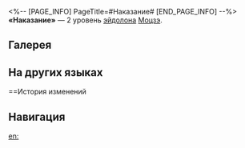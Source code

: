 <%-- [PAGE_INFO]
PageTitle=#Наказание#
[END_PAGE_INFO] --%>
{{Эйдолон Инфобокс
|Название         = Наказание
|Изображение      = Эйдолон Наказание.png
|Персонаж         = Моцзэ
|Уровень          = 2
|Длительность     = 
|Описание         = Крит. урон, наносимый союзниками противнику со статусом Жертва, повышается на 40%.
|Свойство1        = 
|Масштабирование1 = 
}}
'''«Наказание»''' — 2 уровень [[эйдолон]]а [[Моцзэ]].

==Галерея==
{{Галерея|position=left|captionalign=center
|Персонаж Моцзэ Эйдолон 2.png|Осколок Эйдолона
}}

==На других языках==
{{На других языках
|en   = Wrathbearer
|zhs  = 惩膺
|zht  = 懲膺
|ja   = {{Rubi|懲罰|ちょうばつ}}
|ko   = 정벌
|es   = Castigo
|fr   = Héraut du châtiment
|ru   = Наказание
|th   = Wrathbearer
|vi   = Trừng Phạt
|de   = Geißelung
|id   = Wrathbearer
|pt   = Sustento da Ira
}}

==История изменений
{{История изменений|3.5}}

==Навигация==
{{Навык Навбокс|Моцзэ}}

[[en:]]